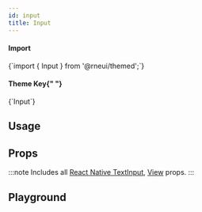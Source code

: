 ```yaml
---
id: input
title: Input
---
```



<IconsStyle />

<div class="row inline-flex-center">
  <div class="col col--3">
    <h4>Import</h4>
  </div>
  <div class="col col--9">
    <CodeBlock>{`import { Input } from '@rneui/themed';`}</CodeBlock>
  </div>
  <div class="col col--3">
    <h4>
      Theme Key{" "}
      <a href="../customizing#using-themeprovider">
        <BiInfoCircle />
      </a>
    </h4>
  </div>
  <div class="col col--9">
    <CodeBlock>{`Input`}</CodeBlock>
  </div>
</div>

## Usage

<Usage />

## Props

:::note
Includes all [React Native TextInput](https://reactnative.dev/docs/textinput#props), [View](https://reactnative.dev/docs/view#props) props.
:::

## Playground

<Play />
